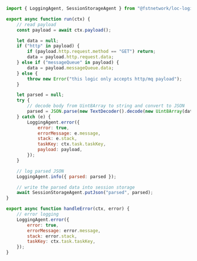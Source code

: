 ```javascript title="payload-json-parser.js" showLineNumbers
import { LoggingAgent, SessionStorageAgent } from "@fstnetwork/loc-logic-sdk";

export async function run(ctx) {
    // read payload
    const payload = await ctx.payload();

    let data = null;
    if ("http" in payload) {
        if (payload.http.request.method == "GET") return;
        data = payload.http.request.data;
    } else if ("messageQueue" in payload) {
        data = payload.messageQueue.data;
    } else {
        throw new Error("this logic only accepts http/mq payload");
    }

    let parsed = null;
    try {
        // decode body from Uint8Array to string and convert to JSON
        parsed = JSON.parse(new TextDecoder().decode(new Uint8Array(data)));
    } catch (e) {
        LoggingAgent.error({
            error: true,
            errorMessage: e.message,
            stack: e.stack,
            taskKey: ctx.task.taskKey,
            payload: payload,
        });
    }

    // log parsed JSON
    LoggingAgent.info({ parsed: parsed });

    // write the parsed data into session storage
    await SessionStorageAgent.putJson("parsed", parsed);
}

export async function handleError(ctx, error) {
    // error logging
    LoggingAgent.error({
        error: true,
        errorMessage: error.message,
        stack: error.stack,
        taskKey: ctx.task.taskKey,
    });
}
```
